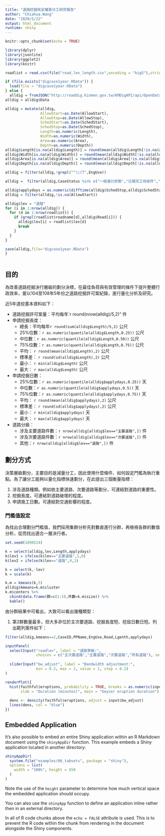 ```yaml
---
title: "道路挖掘核定權責分工研究報告"
author: "Chiahua.Wang"
date: "2020/5/22"
output: html_document
runtime: shiny
---
```


```r
knitr::opts_chunk$set(echo = TRUE)
```


```r

library(dplyr)
library(jsonlite)
library(ggplot2)
library(knitr)

roadlist = read.csv(file("road_lev_length.csv",encoding = "big5"),stringsAsFactors = F)

if (file.exists("digcase1year.RData")) {
  load(file = "digcase1year.RData")
} else {
  alldig = fromJSON("http://roaddig.kinmen.gov.tw/KMDigAPI/api/OpenData/GetCaseList?sdate=2015-01-01&edate=2019-12-31")
alldig = alldig$Data

alldig = mutate(alldig,
                AllowStart=as.Date(AllowStart),
                AllowStop=as.Date(AllowStop),
                SchedStart=as.Date(SchedStart),
                SchedStop=as.Date(SchedStop),
                Length=as.numeric(Length),
                Width=as.numeric(Width),
                Area=as.numeric(Area),
                Depth=as.numeric(Depth))
alldig$Length[is.na(alldig$Length)] = round(mean(alldig$Length[!is.na(alldig$Length)]),0)
alldig$Width[is.na(alldig$Width)] = round(mean(alldig$Width[!is.na(alldig$Width)]),0)
alldig$Area[is.na(alldig$Area)] = round(mean(alldig$Area[!is.na(alldig$Area)]),0)
alldig$Depth[is.na(alldig$Depth)] = round(mean(alldig$Depth[!is.na(alldig$Depth)]),0)

alldig = filter(alldig,!grepl("^\\(T",EngUse))

alldig =  filter(alldig,CaseStatus %in% c("一般進行狀態","已報完工待收件","已完工收件","已完工","完工回報退件"))

alldig$applydays = as.numeric(difftime(alldig$SchedStop,alldig$SchedStart,units="days"))
alldig = filter(alldig,!is.na(AllowStart))

alldig$lev = "道路"
for (i in 1:nrow(alldig)) {
  for (d in 1:nrow(roadlist)) {
    if (grepl(roadlist$roadname[d],alldig$Road[i])) {
      alldig$lev[i] = roadlist$lev[d]
      break
    } 
  }
}

save(alldig,file="digcase1year.RData")
}



```

## 目的

為改善道路挖掘決行層級的劃分決標，在最佳負荷與有效管理的條件下提升整體行政效率，爰以104至108年5年份之道路挖掘許可案紀錄，進行量化分析及研究。

近5年道挖基本資料如下：

+ 道路挖掘許可案量：平均每年`r round(nrow(alldig)/5,2)" 件
+ 申請挖掘長度：
  + 總長：平均每年`r round(sum(alldig$Length)/5,2)` 公尺
  + 25%位數：`r as.numeric(quantile(alldig$Length,0.25))` 公尺
  + 中位數：`r as.numeric(quantile(alldig$Length,0.50))` 公尺
  + 75%位數：`r as.numeric(quantile(alldig$Length,0.75))` 公尺
  + 平均： `r round(mean(alldig$Length),2)` 公尺
  + 標準差： `r round(sd(alldig$Length),2)` 公尺
  + 最小： `r min(alldig$Length)` 公尺
  + 最大： `r max(alldig$Length)` 公尺
+ 申請挖掘日數：
  + 25%位數：`r as.numeric(quantile(alldig$applydays,0.25))` 天
  + 中位數：`r as.numeric(quantile(alldig$applydays,0.5))` 天
  + 75%位數：`r as.numeric(quantile(alldig$applydays,0.75))` 天
  + 平均： `r round(mean(alldig$applydays),2)` 公尺
  + 標準差： `r round(sd(alldig$applydays),2)` 公尺
  + 最小： `r min(alldig$applydays)` 天
  + 最大： `r max(alldig$applydays)` 天
+ 道路分級：
  + 涉及主要道路件數：`r nrow(alldig[alldig$lev=="主要道路",])` 件
  + 涉及次要道路件數：`r nrow(alldig[alldig$lev=="次要道路",])` 件
  + 其他：`r nrow(alldig[alldig$lev=="道路",])` 件

## 劃分方式

決策層級劃分，主要目的是減量分工，因此使用什麼條件、如何設定門檻為執行重點。為了讓分工能夠以量化指標快速劃分，在此提出三個衡量指標：

1. 涉及道路種類。例如依主要道路、次要道路等劃分，可連結對道路的重要性。
2. 挖掘長度。可連結對道路破壞的程度。
3. 申請施工日數。可連結對交通影響的程度。

### 門檻值設定

為找出合理劃分門檻值，我們採用集群分析先對數直進行分群，再檢視各群的數值分析，從而找出適合一層決行者。

```r

set.seed(1090524)

k = select(alldig,lev,Length,applydays)
k$lev1 = ifelse(k$lev=="主要道路",1,0)
k$lev2 = ifelse(k$lev=="道路",0,1)

k = select(k,-lev)
k = scale(k)

k.m = kmeans(k,5)
alldig$kmeans=k.m$cluster  
k.m$centers %>% 
  cbind(data.frame(群=c(1:5),件數=k.m$size)) %>% 
  kable()

```

由分群結果中可看出，大致可以看出幾種類型：

1. 第2群數量最多，但大多非位於主次要道路、挖掘長度短、挖屈日數日短。列出範列案件如下：

```r
filter(alldig,kmeans==2,CaseID,PPName,EngUse,Road,Lgenth,applydays)
```


```r



inputPanel(
  selectInput("roadlev", label = "道路等級:",
              choices = c("主次要道路","主要道路","次要道路","所有道路"), selected = "主要道路"),
  
  sliderInput("bw_adjust", label = "Bandwidth adjustment:",
              min = 0.2, max = 2, value = 1, step = 0.2)
)

renderPlot({
  hist(faithful$eruptions, probability = TRUE, breaks = as.numeric(input$n_breaks),
       xlab = "Duration (minutes)", main = "Geyser eruption duration")
  
  dens <- density(faithful$eruptions, adjust = input$bw_adjust)
  lines(dens, col = "blue")
})
```

## Embedded Application

It's also possible to embed an entire Shiny application within an R Markdown document using the `shinyAppDir` function. This example embeds a Shiny application located in another directory:

```r
shinyAppDir(
  system.file("examples/06_tabsets", package = "shiny"),
  options = list(
    width = "100%", height = 550
  )
)
```

Note the use of the `height` parameter to determine how much vertical space the embedded application should occupy.

You can also use the `shinyApp` function to define an application inline rather then in an external directory.

In all of R code chunks above the `echo = FALSE` attribute is used. This is to prevent the R code within the chunk from rendering in the document alongside the Shiny components.



